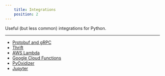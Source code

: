 ```yaml
---
    title: Integrations
    position: 2
---
```


Useful (but less common) integrations for Python.

---

- [Protobuf and gRPC](./protobuf-and-grpc.mdx)
- [Thrift](./thrift.mdx)
- [AWS Lambda](./aws-lambda.mdx)
- [Google Cloud Functions](./google-cloud-functions.mdx)
- [PyOxidizer](./pyoxidizer.mdx)
- [Jupyter](./jupyter.mdx)










